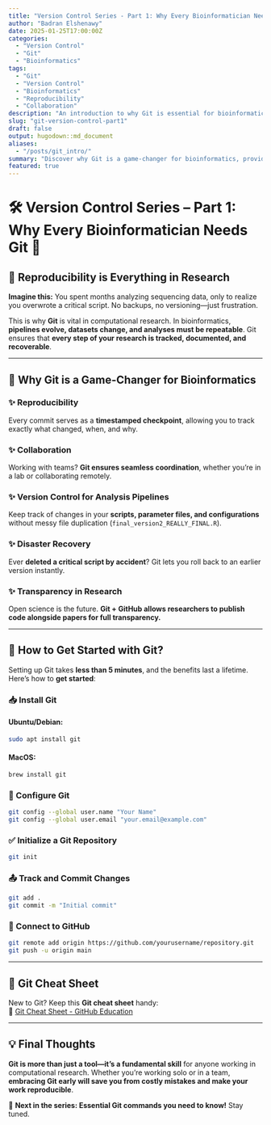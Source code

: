 ```yaml
---
title: "Version Control Series - Part 1: Why Every Bioinformatician Needs Git"
author: "Badran Elshenawy"
date: 2025-01-25T17:00:00Z
categories:
  - "Version Control"
  - "Git"
  - "Bioinformatics"
tags:
  - "Git"
  - "Version Control"
  - "Bioinformatics"
  - "Reproducibility"
  - "Collaboration"
description: "An introduction to why Git is essential for bioinformatics, ensuring reproducibility, collaboration, and version tracking."
slug: "git-version-control-part1"
draft: false
output: hugodown::md_document
aliases:
  - "/posts/git_intro/"
summary: "Discover why Git is a game-changer for bioinformatics, providing version control, reproducibility, and seamless collaboration."
featured: true
---
```


# 🛠️ Version Control Series -- Part 1: Why Every Bioinformatician Needs Git 🔬

## 🔬 Reproducibility is Everything in Research

**Imagine this:** You spent months analyzing sequencing data, only to realize you overwrote a critical script. No backups, no versioning---just frustration.

This is why **Git** is vital in computational research. In bioinformatics, **pipelines evolve, datasets change, and analyses must be repeatable**. Git ensures that **every step of your research is tracked, documented, and recoverable**.

------------------------------------------------------------------------

## 🌟 Why Git is a Game-Changer for Bioinformatics

### ✨ Reproducibility

Every commit serves as a **timestamped checkpoint**, allowing you to track exactly what changed, when, and why.

### ✨ Collaboration

Working with teams? **Git ensures seamless coordination**, whether you're in a lab or collaborating remotely.

### ✨ Version Control for Analysis Pipelines

Keep track of changes in your **scripts, parameter files, and configurations** without messy file duplication (`final_version2_REALLY_FINAL.R`).

### ✨ Disaster Recovery

Ever **deleted a critical script by accident**? Git lets you roll back to an earlier version instantly.

### ✨ Transparency in Research

Open science is the future. **Git + GitHub allows researchers to publish code alongside papers for full transparency.**

------------------------------------------------------------------------

## 🚀 How to Get Started with Git?

Setting up Git takes **less than 5 minutes**, and the benefits last a lifetime. Here's how to **get started**:

### 📥 Install Git

#### **Ubuntu/Debian**:

``` bash
sudo apt install git
```

#### **MacOS**:

``` bash
brew install git
```

### 🔑 Configure Git

``` bash
git config --global user.name "Your Name"
git config --global user.email "your.email@example.com"
```

### ✅ Initialize a Git Repository

``` bash
git init
```

### 📤 Track and Commit Changes

``` bash
git add .
git commit -m "Initial commit"
```

### 🔗 Connect to GitHub

``` bash
git remote add origin https://github.com/yourusername/repository.git
git push -u origin main
```

------------------------------------------------------------------------

## 📌 Git Cheat Sheet

New to Git? Keep this **Git cheat sheet** handy:  
📄 [Git Cheat Sheet - GitHub Education](https://education.github.com/git-cheat-sheet-education.pdf)

------------------------------------------------------------------------

## 💡 Final Thoughts

**Git is more than just a tool---it's a fundamental skill** for anyone working in computational research. Whether you're working solo or in a team, **embracing Git early will save you from costly mistakes and make your work reproducible**.

🚀 **Next in the series: Essential Git commands you need to know!** Stay tuned.
